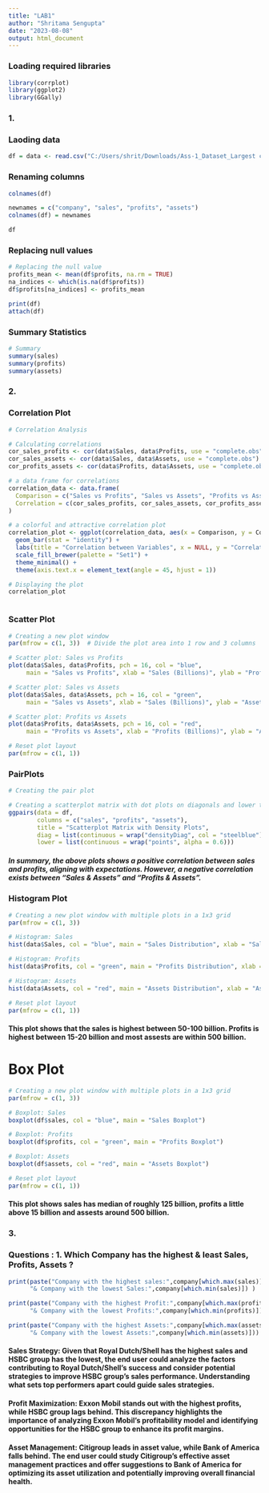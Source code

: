 ```yaml
---
title: "LAB1"
author: "Shritama Sengupta"
date: "2023-08-08"
output: html_document
---
```


### Loading required libraries
```r
library(corrplot)
library(ggplot2)
library(GGally)

```
### 1.
### Laoding data
```r
df = data <- read.csv("C:/Users/shrit/Downloads/Ass-1_Dataset_Largest companay yields - Sheet1.csv")

```

### Renaming columns
```r
colnames(df)

newnames = c("company", "sales", "profits", "assets")
colnames(df) = newnames

df
```

### Replacing null values
```r
# Replacing the null value
profits_mean <- mean(df$profits, na.rm = TRUE)
na_indices <- which(is.na(df$profits))
df$profits[na_indices] <- profits_mean

print(df)
attach(df)
```

### Summary Statistics
```r
# Summary 
summary(sales)
summary(profits)
summary(assets)
```

### 2.
### Correlation Plot
```r
# Correlation Analysis

# Calculating correlations
cor_sales_profits <- cor(data$Sales, data$Profits, use = "complete.obs")
cor_sales_assets <- cor(data$Sales, data$Assets, use = "complete.obs")
cor_profits_assets <- cor(data$Profits, data$Assets, use = "complete.obs")

# a data frame for correlations
correlation_data <- data.frame(
  Comparison = c("Sales vs Profits", "Sales vs Assets", "Profits vs Assets"),
  Correlation = c(cor_sales_profits, cor_sales_assets, cor_profits_assets)
)

# a colorful and attractive correlation plot
correlation_plot <- ggplot(correlation_data, aes(x = Comparison, y = Correlation, fill = Comparison)) +
  geom_bar(stat = "identity") +
  labs(title = "Correlation between Variables", x = NULL, y = "Correlation") +
  scale_fill_brewer(palette = "Set1") +
  theme_minimal() +
  theme(axis.text.x = element_text(angle = 45, hjust = 1))

# Displaying the plot
correlation_plot



```

### Scatter Plot
```r
# Creating a new plot window
par(mfrow = c(1, 3))  # Divide the plot area into 1 row and 3 columns

# Scatter plot: Sales vs Profits
plot(data$Sales, data$Profits, pch = 16, col = "blue",
     main = "Sales vs Profits", xlab = "Sales (Billions)", ylab = "Profits (Billions)")

# Scatter plot: Sales vs Assets
plot(data$Sales, data$Assets, pch = 16, col = "green",
     main = "Sales vs Assets", xlab = "Sales (Billions)", ylab = "Assets (Billions)")

# Scatter plot: Profits vs Assets
plot(data$Profits, data$Assets, pch = 16, col = "red",
     main = "Profits vs Assets", xlab = "Profits (Billions)", ylab = "Assets (Billions)")

# Reset plot layout
par(mfrow = c(1, 1))

```

### PairPlots
```r
# Creating the pair plot

# Creating a scatterplot matrix with dot plots on diagonals and lower triangular matrix
ggpairs(data = df,
        columns = c("sales", "profits", "assets"),
        title = "Scatterplot Matrix with Density Plots",
        diag = list(continuous = wrap("densityDiag", col = "steelblue")),
        lower = list(continuous = wrap("points", alpha = 0.6)))

```

##### In summary, the above plots  shows a positive correlation between sales and profits, aligning with expectations. However, a  negative correlation exists between "Sales & Assets" and "Profits & Assets".

### Histogram Plot
```r
# Creating a new plot window with multiple plots in a 1x3 grid
par(mfrow = c(1, 3))

# Histogram: Sales
hist(data$Sales, col = "blue", main = "Sales Distribution", xlab = "Sales")

# Histogram: Profits
hist(data$Profits, col = "green", main = "Profits Distribution", xlab = "Profits")

# Histogram: Assets
hist(data$Assets, col = "red", main = "Assets Distribution", xlab = "Assets")

# Reset plot layout
par(mfrow = c(1, 1))

```
#### This plot shows that the sales is highest between 50-100 billion. Profits is highest between 15-20 billion and most assests are within 500 billion.

# Box Plot
```r
# Creating a new plot window with multiple plots in a 1x3 grid
par(mfrow = c(1, 3))

# Boxplot: Sales
boxplot(df$sales, col = "blue", main = "Sales Boxplot")

# Boxplot: Profits
boxplot(df$profits, col = "green", main = "Profits Boxplot")

# Boxplot: Assets
boxplot(df$assets, col = "red", main = "Assets Boxplot")

# Reset plot layout
par(mfrow = c(1, 1))


```

#### This plot shows sales has median of roughly 125 billion, profits a little above 15 billion and assests around 500 billion.

### 3.

### Questions : 1. Which Company has the highest & least  Sales, Profits, Assets ? 

```r
print(paste("Company with the highest sales:",company[which.max(sales)],
      "& Company with the lowest Sales:",company[which.min(sales)]) )

print(paste("Company with the highest Profit:",company[which.max(profits)],
      "& Company with the lowest Profits:",company[which.min(profits)]))

print(paste("Company with the highest Assets:",company[which.max(assets)],
      "& Company with the lowest Assets:",company[which.min(assets)]))

```

#### Sales Strategy: Given that Royal Dutch/Shell has the highest sales and HSBC group has the lowest, the end user could analyze the factors contributing to Royal Dutch/Shell's success and consider potential strategies to improve HSBC group's sales performance. Understanding what sets top performers apart could guide sales strategies.

#### Profit Maximization: Exxon Mobil stands out with the highest profits, while HSBC group lags behind. This discrepancy highlights the importance of analyzing Exxon Mobil's profitability model and identifying opportunities for the HSBC group to enhance its profit margins.

#### Asset Management: Citigroup leads in asset value, while Bank of America falls behind. The end user could study Citigroup's effective asset management practices and offer suggestions to Bank of America for optimizing its asset utilization and potentially improving overall financial health.


